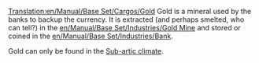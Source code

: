 [[Translation:en/Manual/Base Set/Cargos/Gold]]
{{en/Manual/Base Set/Cargos/Cargo|
name=Gold|
image=en/Manual/Base Set/Cargos/Gold.png|
produced=[[en/Manual/Base Set/Industries/Gold Mine]]|
accepted=[[en/Manual/Base Set/Industries/Bank]]
}}Gold is a mineral used by the banks to backup the currency. It is extracted (and perhaps smelted, who can tell?)  in the [[en/Manual/Base Set/Industries/Gold Mine]] and stored or coined in the [[en/Manual/Base Set/Industries/Bank]].

Gold can only be found in the [[en/Manual/Climates#sub-arctic|Sub-artic climate]].